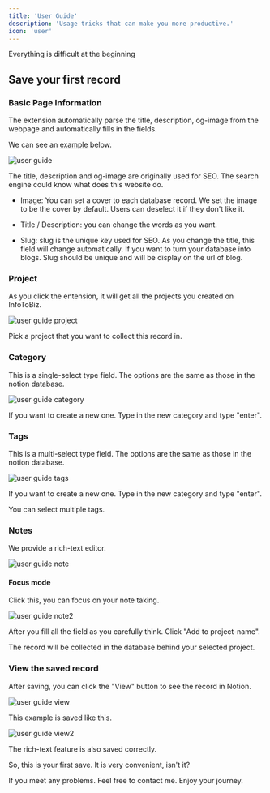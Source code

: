 ```yaml
---
title: 'User Guide'
description: 'Usage tricks that can make you more productive.'
icon: 'user'
---
```


Everything is difficult at the beginning

## Save your first record

### Basic Page Information

The extension automatically parse the title, description, og-image from the webpage and automatically fills in the fields.

We can see an [example](https://sentry.io/welcome/) below.

<img
  className="rounded-2xl"
  src="/images/userguide.png"
  alt="user guide"
/>

The title, description and og-image are originally used for SEO. The search engine could know what does this website do.

- Image: You can set a cover to each database record. We set the image to be the cover by default. Users can deselect it if they don't like it.

- Title / Description: you can change the words as you want.

- Slug: slug is the unique key used for SEO. As you change the title, this field will change automatically. If you want to turn your database into blogs. Slug should be unique and will be display on the url of blog.

### Project

As you click the entension, it will get all the projects you created on InfoToBiz.

<img
  className="rounded-2xl"
  src="/images/userguideproject.png"
  alt="user guide project"
/>

Pick a project that you want to collect this record in.

### Category

This is a single-select type field. The options are the same as those in the notion database.

<img
  className="rounded-2xl"
  src="/images/userguidecategory.png"
  alt="user guide category"
/>

If you want to create a new one. Type in the new category and type "enter".

### Tags

This is a multi-select type field. The options are the same as those in the notion database.

<img
  className="rounded-2xl"
  src="/images/userguidetags.png"
  alt="user guide tags"
/>

If you want to create a new one. Type in the new category and type "enter". 

You can select multiple tags.

### Notes

We provide a rich-text editor.

<img
  className="rounded-2xl"
  src="/images/userguidenote.png"
  alt="user guide note"
/>

#### Focus mode 

Click this, you can focus on your note taking.

<img
  className="rounded-2xl"
  src="/images/userguidenote2.png"
  alt="user guide note2"
/>

After you fill all the field as you carefully think. Click "Add to project-name".

The record will be collected in the database behind your selected project.

### View the saved record

After saving, you can click the "View" button to see the record in Notion.

<img
  className="rounded-2xl"
  src="/images/userguideview.png"
  alt="user guide view"
/>

This example is saved like this.

<img
  className="rounded-2xl"
  src="/images/userguideview3.jpg"
  alt="user guide view2"
/>

The rich-text feature is also saved correctly.

So, this is your first save. It is very convenient, isn't it? 

If you meet any problems. Feel free to contact me. Enjoy your journey.